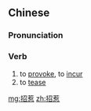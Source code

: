 ==Chinese==
{{zh-forms}}

===Pronunciation===
{{zh-pron
|m=zhāorě
|c=ziu1 je5
|cat=v
}}

===Verb===
{{zh-verb}}

# to [[provoke]], to [[incur]]
# to [[tease]]

[[mg:招惹]]
[[zh:招惹]]